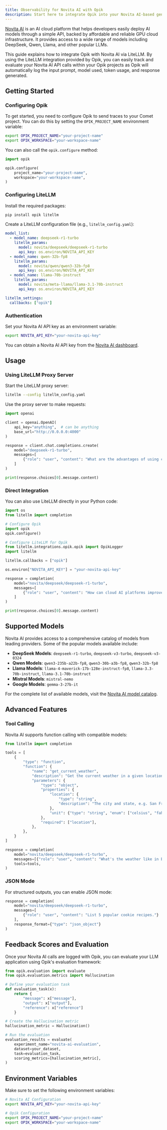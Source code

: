 ```yaml
---
title: Observability for Novita AI with Opik
description: Start here to integrate Opik into your Novita AI-based genai application for end-to-end LLM observability, unit testing, and optimization.
---
```


[Novita AI](https://novita.ai/) is an AI cloud platform that helps developers easily deploy AI models through a simple API, backed by affordable and reliable GPU cloud infrastructure. It provides access to a wide range of models including DeepSeek, Qwen, Llama, and other popular LLMs.

This guide explains how to integrate Opik with Novita AI via LiteLLM. By using the LiteLLM integration provided by Opik, you can easily track and evaluate your Novita AI API calls within your Opik projects as Opik will automatically log the input prompt, model used, token usage, and response generated.


## Getting Started

### Configuring Opik

To get started, you need to configure Opik to send traces to your Comet project. You can do this by setting the `OPIK_PROJECT_NAME` environment variable:

```bash
export OPIK_PROJECT_NAME="your-project-name"
export OPIK_WORKSPACE="your-workspace-name"
```

You can also call the `opik.configure` method:

```python
import opik

opik.configure(
    project_name="your-project-name",
    workspace="your-workspace-name",
)
```

### Configuring LiteLLM

Install the required packages:

```bash
pip install opik litellm
```

Create a LiteLLM configuration file (e.g., `litellm_config.yaml`):

```yaml
model_list:
  - model_name: deepseek-r1-turbo
    litellm_params:
      model: novita/deepseek/deepseek-r1-turbo
      api_key: os.environ/NOVITA_API_KEY
  - model_name: qwen-32b-fp8
    litellm_params:
      model: novita/qwen/qwen3-32b-fp8
      api_key: os.environ/NOVITA_API_KEY
  - model_name: llama-70b-instruct
    litellm_params:
      model: novita/meta-llama/llama-3.1-70b-instruct
      api_key: os.environ/NOVITA_API_KEY

litellm_settings:
  callbacks: ["opik"]
```

### Authentication

Set your Novita AI API key as an environment variable:

```bash
export NOVITA_API_KEY="your-novita-api-key"
```

You can obtain a Novita AI API key from the [Novita AI dashboard](https://novita.ai/settings).

## Usage

### Using LiteLLM Proxy Server

Start the LiteLLM proxy server:

```bash
litellm --config litellm_config.yaml
```

Use the proxy server to make requests:

```python
import openai

client = openai.OpenAI(
    api_key="anything",  # can be anything
    base_url="http://0.0.0.0:4000"
)

response = client.chat.completions.create(
    model="deepseek-r1-turbo",
    messages=[
        {"role": "user", "content": "What are the advantages of using cloud-based AI platforms?"}
    ]
)

print(response.choices[0].message.content)
```

### Direct Integration

You can also use LiteLLM directly in your Python code:

```python
import os
from litellm import completion

# Configure Opik
import opik
opik.configure()

# Configure LiteLLM for Opik
from litellm.integrations.opik.opik import OpikLogger
import litellm

litellm.callbacks = ["opik"]

os.environ["NOVITA_API_KEY"] = "your-novita-api-key"

response = completion(
    model="novita/deepseek/deepseek-r1-turbo",
    messages=[
        {"role": "user", "content": "How can cloud AI platforms improve development efficiency?"}
    ]
)

print(response.choices[0].message.content)
```

## Supported Models

Novita AI provides access to a comprehensive catalog of models from leading providers. Some of the popular models available include:

- **DeepSeek Models**: `deepseek-r1-turbo`, `deepseek-v3-turbo`, `deepseek-v3-0324`
- **Qwen Models**: `qwen3-235b-a22b-fp8`, `qwen3-30b-a3b-fp8`, `qwen3-32b-fp8`
- **Llama Models**: `llama-4-maverick-17b-128e-instruct-fp8`, `llama-3.3-70b-instruct`, `llama-3.1-70b-instruct`
- **Mistral Models**: `mistral-nemo`
- **Google Models**: `gemma-3-27b-it`

For the complete list of available models, visit the [Novita AI model catalog](https://novita.ai/models/llm).

## Advanced Features

### Tool Calling

Novita AI supports function calling with compatible models:

```python
from litellm import completion

tools = [
    {
        "type": "function",
        "function": {
            "name": "get_current_weather",
            "description": "Get the current weather in a given location",
            "parameters": {
                "type": "object",
                "properties": {
                    "location": {
                        "type": "string",
                        "description": "The city and state, e.g. San Francisco, CA",
                    },
                    "unit": {"type": "string", "enum": ["celsius", "fahrenheit"]},
                },
                "required": ["location"],
            },
        },
    }
]

response = completion(
    model="novita/deepseek/deepseek-r1-turbo",
    messages=[{"role": "user", "content": "What's the weather like in Boston today?"}],
    tools=tools,
)
```

### JSON Mode

For structured outputs, you can enable JSON mode:

```python
response = completion(
    model="novita/deepseek/deepseek-r1-turbo",
    messages=[
        {"role": "user", "content": "List 5 popular cookie recipes."}
    ],
    response_format={"type": "json_object"}
)
```

## Feedback Scores and Evaluation

Once your Novita AI calls are logged with Opik, you can evaluate your LLM application using Opik's evaluation framework:

```python
from opik.evaluation import evaluate
from opik.evaluation.metrics import Hallucination

# Define your evaluation task
def evaluation_task(x):
    return {
        "message": x["message"],
        "output": x["output"],
        "reference": x["reference"]
    }

# Create the Hallucination metric
hallucination_metric = Hallucination()

# Run the evaluation
evaluation_results = evaluate(
    experiment_name="novita-ai-evaluation",
    dataset=your_dataset,
    task=evaluation_task,
    scoring_metrics=[hallucination_metric],
)
```

## Environment Variables

Make sure to set the following environment variables:

```bash
# Novita AI Configuration
export NOVITA_API_KEY="your-novita-api-key"

# Opik Configuration
export OPIK_PROJECT_NAME="your-project-name"
export OPIK_WORKSPACE="your-workspace-name"
``` 